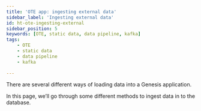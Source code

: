 ```yaml
---
title: 'OTE app: ingesting external data'
sidebar_label: 'Ingesting external data'
id: ht-ote-ingesting-external
sidebar_position: 5
keywords: [OTE, static data, data pipeline, kafka]
tags:
    - OTE
    - static data
    - data pipeline
    - kafka
 
---
```





There are several different ways of loading data into a Genesis application. 

In this page, we’ll go through some different methods to ingest data in to the database.

